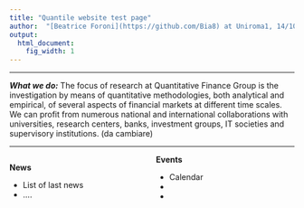 ```yaml
---
title: "Quantile website test page"
author:  "[Beatrice Foroni](https://github.com/Bia8) at Uniroma1, 14/10/23"
output:
  html_document:
    fig_width: 1
---
```


------------------------------------------------------------------------

***What we do:*** The focus of research at Quantitative Finance Group is the investigation by means of quantitative methodologies, both analytical and empirical, of several aspects of financial markets at different time scales. We can profit from numerous national and international collaborations with universities, research centers, banks, investment groups, IT societies and supervisory institutions. (da cambiare)

------------------------------------------------------------------------

<!---From http://stackoverflow.com/questions/31753897/2-column-section-in-r-markdown:
Put in your css file or directly in rmarkdown--->
<style>
  .col2 {
    columns: 2 200px;         /* number of columns and width in pixels*/
    -webkit-columns: 2 200px; /* chrome, safari */
    -moz-columns: 2 200px;    /* firefox */
  }
</style>
 

<div class="col2">
**News**

- List of last news
- ....
<br>
<br>

**Events**

- Calendar
- 
- 
</div>

<br>

<center>
